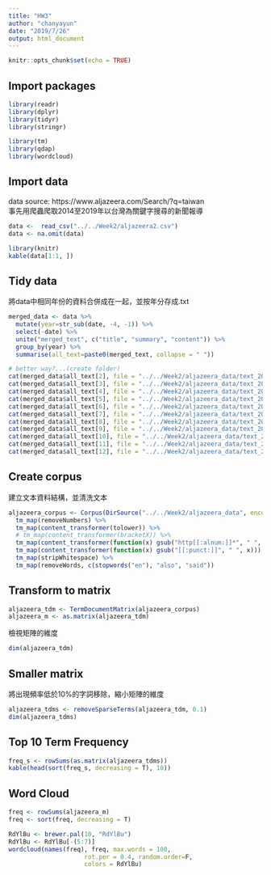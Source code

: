 ```yaml
---
title: "HW3"
author: "chanyayun"
date: "2019/7/26"
output: html_document
---
```


```r
knitr::opts_chunk$set(echo = TRUE)
```

## Import packages
```r
library(readr)
library(dplyr)
library(tidyr)
library(stringr)

library(tm)
library(qdap)
library(wordcloud)
```

## Import data
data source: https://www.aljazeera.com/Search/?q=taiwan  
事先用爬蟲爬取2014至2019年以台灣為關鍵字搜尋的新聞報導
```r
data <-  read_csv("../../Week2/aljazeera2.csv")
data <- na.omit(data)
```
```r
library(knitr)
kable(data[1:1, ])
```

## Tidy data
將data中相同年份的資料合併成在一起，並按年分存成.txt
```r
merged_data <- data %>% 
  mutate(year=str_sub(date, -4, -1)) %>%
  select(-date) %>%
  unite("merged_text", c("title", "summary", "content")) %>%
  group_by(year) %>%
  summarise(all_text=paste0(merged_text, collapse = " "))
```
```r
# better way?...(create folder)
cat(merged_data$all_text[2], file = "../../Week2/aljazeera_data/text_2009.txt")
cat(merged_data$all_text[3], file = "../../Week2/aljazeera_data/text_2010.txt")
cat(merged_data$all_text[4], file = "../../Week2/aljazeera_data/text_2011.txt")
cat(merged_data$all_text[5], file = "../../Week2/aljazeera_data/text_2012.txt")
cat(merged_data$all_text[6], file = "../../Week2/aljazeera_data/text_2013.txt")
cat(merged_data$all_text[7], file = "../../Week2/aljazeera_data/text_2014.txt")
cat(merged_data$all_text[8], file = "../../Week2/aljazeera_data/text_2015.txt")
cat(merged_data$all_text[9], file = "../../Week2/aljazeera_data/text_2016.txt")
cat(merged_data$all_text[10], file = "../../Week2/aljazeera_data/text_2017.txt")
cat(merged_data$all_text[11], file = "../../Week2/aljazeera_data/text_2018.txt")
cat(merged_data$all_text[12], file = "../../Week2/aljazeera_data/text_2019.txt")
```

## Create corpus
建立文本資料結構，並清洗文本
```r
aljazeera_corpus <- Corpus(DirSource("../../Week2/aljazeera_data", encoding = "UTF-8")) %>%
  tm_map(removeNumbers) %>%
  tm_map(content_transformer(tolower)) %>%
  # tm_map(content_transformer(bracketX)) %>%
  tm_map(content_transformer(function(x) gsub("http[[:alnum:]]*", " ", x))) %>% #remove url
  tm_map(content_transformer(function(x) gsub("[[:punct:]]", " ", x))) %>% #remove punctuation
  tm_map(stripWhitespace) %>%
  tm_map(removeWords, c(stopwords("en"), "also", "said"))
```

## Transform to matrix
```r
aljazeera_tdm <- TermDocumentMatrix(aljazeera_corpus)
aljazeera_m <- as.matrix(aljazeera_tdm)

```
檢視矩陣的維度
```r
dim(aljazeera_tdm)
```

## Smaller matrix
將出現頻率低於10%的字詞移除，縮小矩陣的維度
```r
aljazeera_tdms <- removeSparseTerms(aljazeera_tdm, 0.1)
dim(aljazeera_tdms)
```

## Top 10 Term Frequency
```r
freq_s <- rowSums(as.matrix(aljazeera_tdms))
kable(head(sort(freq_s, decreasing = T), 10))
```

## Word Cloud
```r
freq <- rowSums(aljazeera_m)
freq <- sort(freq, decreasing = T)

RdYlBu <- brewer.pal(10, "RdYlBu")
RdYlBu <- RdYlBu[-(5:7)]
wordcloud(names(freq), freq, max.words = 100, 
                     rot.per = 0.4, random.order=F, 
                     colors = RdYlBu)
```